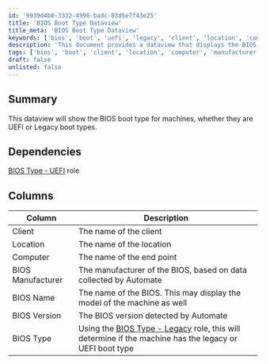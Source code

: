 ```yaml
---
id: '9939d4b0-3332-4990-badc-03d5e7f43e25'
title: 'BIOS Boot Type Dataview'
title_meta: 'BIOS Boot Type Dataview'
keywords: ['bios', 'boot', 'uefi', 'legacy', 'client', 'location', 'computer', 'manufacturer', 'version']
description: 'This document provides a dataview that displays the BIOS boot type for machines, indicating whether they use UEFI or Legacy boot types. It includes details about the client, location, computer, BIOS manufacturer, BIOS name, BIOS version, and the determined boot type.'
tags: ['bios', 'boot', 'client', 'location', 'computer', 'manufacturer', 'version', 'uefi', 'legacy']
draft: false
unlisted: false
---
```

## Summary

This dataview will show the BIOS boot type for machines, whether they are UEFI or Legacy boot types.

## Dependencies

[BIOS Type - UEFI](https://proval.itglue.com/DOC-5078775-7899904) role

## Columns

| Column                | Description                                                                                     |
|----------------------|-------------------------------------------------------------------------------------------------|
| Client               | The name of the client                                                                          |
| Location             | The name of the location                                                                        |
| Computer             | The name of the end point                                                                        |
| BIOS Manufacturer     | The manufacturer of the BIOS, based on data collected by Automate                              |
| BIOS Name            | The name of the BIOS. This may display the model of the machine as well                        |
| BIOS Version         | The BIOS version detected by Automate                                                           |
| BIOS Type            | Using the [BIOS Type - Legacy](https://proval.itglue.com/DOC-5078775-7899860) role, this will determine if the machine has the legacy or UEFI boot type |












